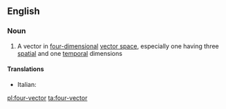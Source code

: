 ==English==

===Noun===
{{wikipedia}}
{{en-noun|head=[[four]]-[[vector]]}}

# {{label|en|mathematics}} A vector in [[four-dimensional]] [[vector space]], especially one having three [[spatial]] and one [[temporal]] dimensions

====Translations====
{{trans-top|vector in four-dimensional vector space}}
* Italian: {{t|it|quadrivettore|m}}
{{trans-mid}}
{{trans-bottom}}

[[pl:four-vector]]
[[ta:four-vector]]